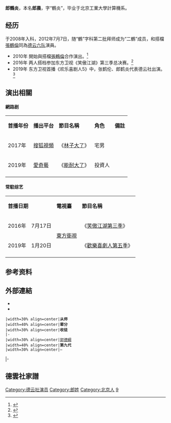 {{艺人
|姓名 = 郎鶴炎
|类型 = 曲艺家
|图片 = 
|图片简介 = 
|本名 = 郎晨
|英文名 = 
|昵称 = 大黃
|国籍 = {{PRC}}
|民族 = [[漢族|漢族]]
|籍贯 = [[北京|北京]]
|出生日期 = {{birth date and age|1981|4|19}}<ref>{{cite news|title=郎鹤炎生日师兄弟齐晒黑照祝福|url=https://www.sohu.com/a/389365817_435058|work=搜狐|date=2020-04-19 |accessdate=2021-01-10}}</ref>
|出生地点 = {{CHN}}
|逝世日期 = 
|职业 = [[相声|相声演员]]
|语言 = [[现代标准汉语|汉语普通话]]
|母校 = [[北京工業大學|北京工業大學]]
|配偶 = 已婚
 |儿女 = 1子
 |父母 = 
 |亲属 = 
|演奏乐器 = 
|出道日期 = 2008年入科<br/>2012年7月7日正式拜師 
|代表作 = 
|著名角色 = 
|活跃年代 = 2008年至今
|经纪公司 = 北京德云社文化传播有限公司
|相关团体 = [[德云社|德云社]]
| module = {{Crosstalk actor master-apprentice relation module
  |师承 = [[郭德綱|郭德綱]]
  |世代 = 九
  |徒弟 = 
 }}
| module2 = 搭檔: [[張鶴倫|張鶴倫]]
|奖项 = 
}}
'''郎鶴炎'''{{BD|1981年|4月19日||}}，本名'''郎晨'''，字“鶴炎”，毕业于北京工業大學計算機系。

==经历==
于2008年入科，2012年7月7日，随“鶴”字科第二批拜师成为“二鶴”成员，和搭檔[[張鶴倫|張鶴倫]]同為[[德云社#德云六队|德云六队]]演員。
*2010年 開始與搭檔[[張鶴倫|張鶴倫]]合作演出。<ref>{{cite news |title=《欢乐喜剧人5》突围赛 王宁猫王造型放飞自我 |url=https://shareapp.cyol.com/cmsfile/News/201903/14/share194886.html?t=1553511344&nid=194886 |accessdate=2021-11-16 |work=shareapp.cyol.com |archive-date=2021-11-16 |archive-url=https://web.archive.org/web/20211116021143/https://shareapp.cyol.com/cmsfile/News/201903/14/share194886.html?t=1553511344&nid=194886 |dead-url=no }}</ref>
*2016年 两人搭档参加东方卫视《笑傲江湖》第三季总决赛。<ref>{{cite news |title=《笑傲江湖》走出个多才多艺的张鹤伦--文旅·体育--人民网 |url=http://ent.people.com.cn/n1/2016/1011/c1012-28769782.html |accessdate=2021-11-16 |work=人民网 |archive-date=2021-11-16 |archive-url=https://web.archive.org/web/20211116021146/http://ent.people.com.cn/n1/2016/1011/c1012-28769782.html |dead-url=no }}</ref>
*2019年 东方卫视首播《欢乐喜剧人5》中，张鹤伦、郎鹤炎代表德云社出演。<ref>{{cite news |title=《欢乐喜剧人5》首播热度登顶 网友直呼张鹤伦太皮 |url=https://3w.huanqiu.com/a/c93cce/9CaKrnKhg8t?agt=20&s=a%2Fc93cce%2F9CaKrnKhg8t |accessdate=2021-11-16 |work=环球网 |archive-date=2021-11-16 |archive-url=https://web.archive.org/web/20211116021144/https://3w.huanqiu.com/a/c93cce/9CaKrnKhg8t?agt=20&s=a%2Fc93cce%2F9CaKrnKhg8t |dead-url=no }}</ref>

==演出相關==

====網路剧====
{|class="wikitable"
|-style="background:moccasin; color:black" align="center"
|'''首播年份'''
|'''播出平台'''
|'''節目名稱'''
|'''角色'''
|'''備註'''
|-
|2017年
|[[搜狐視頻|搜狐視頻]]
|《[[林子大了|林子大了]]》
|宅男
|
|-
|2019年
|[[愛奇藝|愛奇藝]]
|《[[能耐大了|能耐大了]]》
|投資人
|
|-
|}

====常駐综艺====
{|class="wikitable"
|-style="background:moccasin; color:black" align="center"
|colspan="2"|'''首播日期'''
|'''電視臺'''
|'''節目名稱'''
|'''備註'''
|-
|2016年
|7月17日
|rowspan="2"|[[東方衛視|東方衛視]]
|《[[笑傲江湖_(綜藝節目)#第三季|笑傲江湖第三季]]》
|選手
|-
|2019年
|1月20日
|《[[歡樂喜劇人#第五季|歡樂喜劇人第五季]]》
|喜劇人
|-
|}

==参考资料==
{{reflist}}

==外部連結==
* {{Sinaweibo|langheyan}}
* {{Instagram|langheyan0419}}

{{start box}}
 |width=30% align=center|'''从师'''
 |width=40% align=center|'''辈分'''
 |width=30% align=center|'''收徒'''
 |-
 |width=30% align=center|[[郭德綱|郭德綱]]
 |width=40% align=center|'''第九代'''
 |width=30% align=center|—
|-
{{end box}}

==德雲社家譜==
{{德云社}}

[[Category:德云社演员|Category:德云社演员]]
[[Category:郎姓|Category:郎姓]]
[[Category:北京人|Category:北京人]]
[[Category:相声演员|9]]